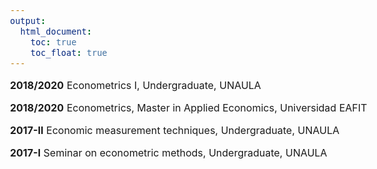 ---
output:
  html_document: 
    toc: true
    toc_float: true
---

<link rel="stylesheet" href="styles.css" type="text/css">

<style>
body {
text-align: justify}

body{ /* Normal  */
      font-size: 12pt;
  }
</style>

**2018/2020** Econometrics I, Undergraduate, UNAULA

**2018/2020** Econometrics, Master in Applied Economics, Universidad EAFIT

**2017-II** Economic measurement techniques, Undergraduate, UNAULA

**2017-I** Seminar on econometric methods, Undergraduate, UNAULA